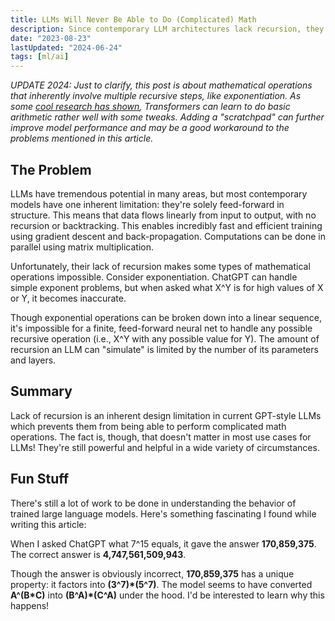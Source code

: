 ```yaml
---
title: LLMs Will Never Be Able to Do (Complicated) Math
description: Since contemporary LLM architectures lack recursion, they're fundamentally incapable of doing some math operations.
date: "2023-08-23"
lastUpdated: "2024-06-24"
tags: [ml/ai]
---
```


_UPDATE 2024: Just to clarify, this post is about mathematical operations that inherently involve multiple recursive steps, like exponentiation. As some [cool research has shown](https://arxiv.org/abs/2405.17399v1), Transformers can learn to do basic arithmetic rather well with some tweaks. Adding a "scratchpad" can further improve model performance and may be a good workaround to the problems mentioned in this article._

## The Problem

LLMs have tremendous potential in many areas, but most contemporary models have one inherent limitation: they're solely feed-forward in structure. This means that data flows linearly from input to output, with no recursion or backtracking. This enables incredibly fast and efficient training using gradient descent and back-propagation. Computations can be done in parallel using matrix multiplication.

Unfortunately, their lack of recursion makes some types of mathematical operations impossible. Consider exponentiation. ChatGPT can handle simple exponent problems, but when asked what X^Y is for high values of X or Y, it becomes inaccurate.

Though exponential operations can be broken down into a linear sequence, it's impossible for a finite, feed-forward neural net to handle any possible recursive operation (i.e., X^Y with any possible value for Y). The amount of recursion an LLM can "simulate" is limited by the number of its parameters and layers.

## Summary

Lack of recursion is an inherent design limitation in current GPT-style LLMs which prevents them from being able to perform complicated math operations. The fact is, though, that doesn't matter in most use cases for LLMs! They're still powerful and helpful in a wide variety of circumstances.

## Fun Stuff

There's still a lot of work to be done in understanding the behavior of trained large language models. Here's something fascinating I found while writing this article:

When I asked ChatGPT what 7^15 equals, it gave the answer **170,859,375**. The correct answer is **4,747,561,509,943**.

Though the answer is obviously incorrect, **170,859,375** has a unique property: it factors into **(3^7)\*(5^7)**. The model seems to have converted **A^(B\*C)** into **(B^A)\*(C^A)** under the hood. I'd be interested to learn why this happens!

